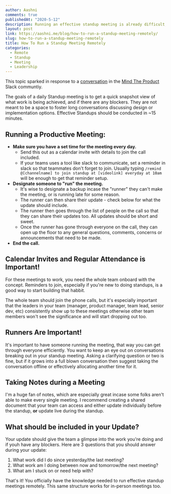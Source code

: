 ```yaml
---
author: Aashni
comments: true
publishedAt: "2020-5-12"
description: Running an effective standup meeting is already difficult, and adjusting to do that remotely makes it even more difficult. Here are some tips on how to effectively run a Standup Meeting Remotely.
layout: post
link: https://aashni.me/blog/how-to-run-a-standup-meeting-remotely/
slug: how-to-run-a-standup-meeting-remotely
title: How To Run a Standup Meeting Remotely
categories:
  - Remote
  - Standup
  - Meeting
  - Leadership
---
```


This topic sparked in response to a [conversation](https://mindtheproduct.slack.com/archives/C09C8ENRW/p1589197189004900?thread_ts=1589196127.003900&cid=C09C8ENRW) in the [Mind The Product](https://www.mindtheproduct.com/) Slack communtiy.

The goals of a daily Standup meeting is to get a quick snapshot view of what work is being achieved, and if there are any blockers. They are not meant to be a space to foster long conversations discussing design or implementation options. Effective Standups should be conducted in ~15 minutes.

## Running a Productive Meeting:

- **Make sure you have a set time for the meeting every day.**
  - Send this out as a calendar invite with details to join the call included.
  - If your teams uses a tool like slack to communicate, set a reminder in slack so that teammates don't forget to join. Usually typing `/remind @[channelname] to join standup at [videolink] everyday at 10am` will be enough to get that reminder setup.
- **Designate someone to "run" the meeting.**
  - It's wise to designate a backup incase the "runner" they can't make the meeting, or is running late for some reason.
  - The runner can then share their update - check below for what the update should include.
  - The runner then goes through the list of people on the call so that they can share their updates too. All updates should be short and sweet.
  - Once the runner has gone through everyone on the call, they can open up the floor to any general questions, comments, concerns or announcements that need to be made.
- **End the call.**

## Calendar Invites and Regular Attendance is Important!

For these meetings to work, you need the whole team onboard with the concept. Reminders to join, especially if you're new to doing standups, is a good way to start building that habbit.

The whole team should join the phone calls, but it's especially important that the leaders in your team (manager, product manager, team lead, senior dev, etc) consistently show up to these meetings otherwise other team members won't see the significance and will start dropping out too.

## Runners Are Important!

It's important to have someone running the meeting, that way you can get through everyone efficiently. You want to keep an eye out on conversations breaking out in your standup meeting. Asking a clarifying question or two is fine, but if it grows into a full blown conversation then suggest taking the conversation offline or effectively allocating another time for it.

## Taking Notes during a Meeting

I'm a huge fan of notes, which are especially great incase some folks aren't able to make every single meeting. I recommend creating a shared document that your team can access and either update individually before the standup, **or** update live during the standup.

## What should be included in your Update?

Your update should give the team a glimpse into the work you're doing and if youh have any blockers. Here are 3 questions that you should answer during your update:

1. What work did I do since yesterday/the last meeting?
2. What work am I doing between now and tomorrow/the next meeting?
3. What am I stuck on or need help with?

That's it! You officially have the knowledge needed to run effective standup meetings remotely. This same structure works for in-person meetings too.
